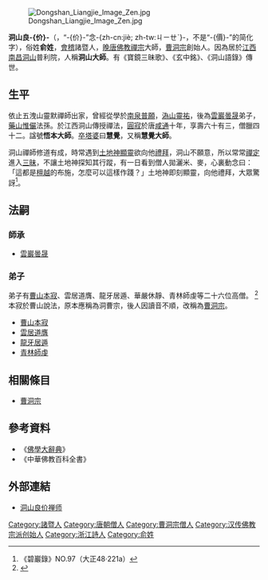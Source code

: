 [[File:Dongshan_Liangjie_Image_Zen.jpg|thumb]]

{{noteTA
|T=zh-hans:洞山良价;zh-hant:洞山良价;}}
{{中国禅宗}}
'''洞山良-{价}-'''（{{bd|807年||869年|}}，“-{价}-”念-{zh-cn:jiè; zh-tw:ㄐㄧㄝˋ}-，不是“-{價}-”的简化字），俗姓'''俞姓'''，[[會稽|會稽]]諸暨人，[[唐朝|晚唐]][[佛教|佛教]][[禪宗|禪宗]]大師，[[曹洞宗|曹洞宗]]創始人。因為居於[[江西|江西]][[南昌|南昌]][[洞山|洞山]]普利院，人稱'''洞山大師'''。有《寶鏡三昧歌》、《玄中銘》、《洞山語錄》傳世。

== 生平 ==
依止五洩山靈默禪師出家，曾經從學於[[南泉普願|南泉普願]]，[[溈山靈祐|溈山靈祐]]，後為[[雲巖曇晟|雲巖曇晟]]弟子，[[藥山惟儼|藥山惟儼]]法孫。於江西洞山傳授禪法，[[圓寂|圓寂]]於唐[[咸通|咸通]]十年，享壽六十有三，僧臘四十二。諡號'''悟本大師'''。[[卒塔婆|卒塔婆]]曰'''慧覺'''，又稱'''慧覺大師'''。

洞山禪師修道有成，時常遇到[[土地神|土地神]][[顯靈|顯靈]]欲向他[[禮拜|禮拜]]，洞山不願意，所以常常[[禪定|禪定]]進入[[三昧|三昧]]，不讓土地神探知其行蹤，有一日看到僧人拋灑米、麥，心裏動念曰：「這都是[[檀越|檀越]]的布施，怎麼可以這樣作踐？」土地神即刻顯靈，向他禮拜，大眾驚訝<ref>《碧巖錄》NO.97（大正48‧221a）</ref>。

== 法嗣 ==
===師承===
*[[雲巖曇晟|雲巖曇晟]]

===弟子===
弟子有[[曹山本寂|曹山本寂]]、雲居道膺、龍牙居遁、華嚴休靜、青林師虔等二十六位高僧。 <ref name="洞山良价 ">{{Cite web |url=https://zensoul.org/%E7%A6%AA%E8%A9%A9%E6%AC%A3%E8%B3%9E/%E7%A6%AA%E5%AE%97%E7%A5%96%E5%B8%AB/item/2539-%E6%9B%B9%E6%B4%9E%E5%AE%97%E7%9A%84%E5%89%B5%E5%A7%8B%E4%BA%BA%EF%BD%9E%E6%B4%9E%E5%B1%B1%E8%89%AF%E4%BB%B7%E7%A6%AA%E5%B8%AB.html |title=曹洞宗的創始人～洞山良价禪師  |access-date=2020-07-30 |archive-date=2021-01-15 |archive-url=https://web.archive.org/web/20210115203036/https://www.zensoul.org/%E7%A6%AA%E8%A9%A9%E6%AC%A3%E8%B3%9E/%E7%A6%AA%E5%AE%97%E7%A5%96%E5%B8%AB/item/2539-%E6%9B%B9%E6%B4%9E%E5%AE%97%E7%9A%84%E5%89%B5%E5%A7%8B%E4%BA%BA%EF%BD%9E%E6%B4%9E%E5%B1%B1%E8%89%AF%E4%BB%B7%E7%A6%AA%E5%B8%AB.html |dead-url=no }}</ref> 本寂於曹山說法，原本應稱為洞曹宗，後人因讀音不順，改稱為[[曹洞宗|曹洞宗]]。
* [[曹山本寂|曹山本寂]]
* [[雲居道膺|雲居道膺]]
* [[龍牙居遁|龍牙居遁]]
* [[青林師虔|青林師虔]]

== 相關條目 ==
*[[曹洞宗|曹洞宗]]

== 參考資料 ==
{{reflist}}
*《[[佛學大辭典|佛學大辭典]]》
*《中華佛教百科全書》

== 外部連結 ==
* [http://chan.bailinsi.net/2017/5/2017513.htm 洞山良价禅师] {{Wayback|url=http://chan.bailinsi.net/2017/5/2017513.htm |date=20200812183513 }}

{{Authority control}}
{{DEFAULTSORT:D洞}}
[[Category:諸暨人|Category:諸暨人]]
[[Category:唐朝僧人|Category:唐朝僧人]]
[[Category:曹洞宗僧人|Category:曹洞宗僧人]]
[[Category:汉传佛教宗派创始人|Category:汉传佛教宗派创始人]]
[[Category:浙江詩人|Category:浙江詩人]]
[[Category:俞姓|Category:俞姓]]